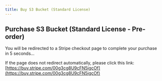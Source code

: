 ```yaml
---
title: Buy S3 Bucket (Standard License)
---
```



<Head>
  <meta httpEquiv="refresh" content="5; url='https://buy.stripe.com/00g3cg8U9cFN5igcOf'" />
</Head>

## Purchase S3 Bucket (Standard License - Pre-order)

You will be redirected to a Stripe checkout page to complete your purchase in 5 seconds…

If the page does not redirect automatically, please click this link: [https://buy.stripe.com/00g3cg8U9cFN5igcOf](https://buy.stripe.com/00g3cg8U9cFN5igcOf)
